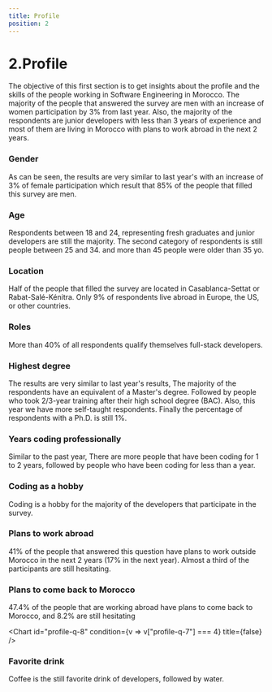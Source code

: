 ```yaml
---
title: Profile
position: 2
---
```


# 2.Profile

The objective of this first section is to get insights about the profile and the skills of the people working in Software Engineering in Morocco. The majority of the people that answered the survey are men with an increase of women participation by 3% from last year. Also, the majority of the respondents are junior developers with less than 3 years of experience and most of them are living in Morocco with plans to work abroad in the next 2 years.

### Gender

As can be seen, the results are very similar to last year's with an increase of 3% of female participation which result that 85% of the people that filled this survey are men.

<Chart id="profile-q-0" pie title={false} />

### Age

Respondents between 18 and 24, representing fresh graduates and junior developers are still the majority. The second category of respondents is still people between 25 and 34. and more than 45 people were older than 35 yo.

<Chart id="profile-q-1" title={false} />

### Location

Half of the people that filled the survey are located in Casablanca-Settat or Rabat-Salé-Kénitra. Only 9% of respondents live abroad in Europe, the US, or other countries.

<Chart id="profile-q-2" title={false} />

### Roles

More than 40% of all respondents qualify themselves full-stack developers.

<Chart id="profile-q-3" title={false} />

### Highest degree

The results are very similar to last year's results, The majority of the respondents have an equivalent of a Master's degree. Followed by people who took 2/3-year training after their high school degree (BAC). Also, this year we have more self-taught respondents. Finally the percentage of respondents with a Ph.D. is still 1%.

<Chart id="profile-q-4" pie title={false} />

### Years coding professionally

Similar to the past year, There are more people that have been coding for 1 to 2 years, followed by people who have been coding for less than a year.

<Chart id="profile-q-5" title={false} />

### Coding as a hobby

Coding is a hobby for the majority of the developers that participate in the survey.

<Chart id="profile-q-6" title={false} />

### Plans to work abroad

41% of the people that answered this question have plans to work outside Morocco in the next 2 years (17% in the next year). Almost a third of the participants are still hesitating.

<Chart id="profile-q-7" title={false} />

### Plans to come back to Morocco

47.4% of the people that are working abroad have plans to come back to Morocco, and 8.2% are still hesitating

<Chart id="profile-q-8" condition={v => v["profile-q-7"] === 4} title={false} />

### Favorite drink

Coffee is the still favorite drink of developers, followed by water.

<Chart id="profile-q-9" title={false} />
